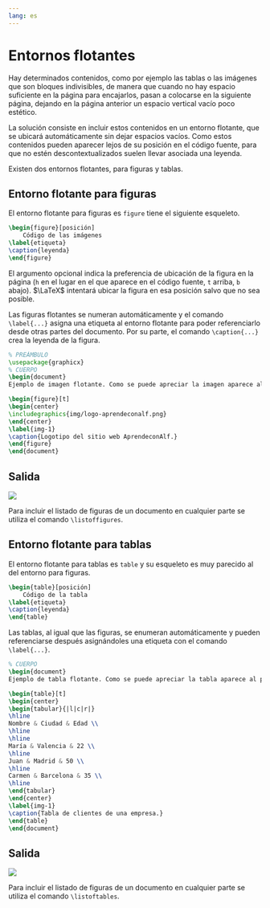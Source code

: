 ```yaml
---
lang: es
---
```


# Entornos flotantes

Hay determinados contenidos, como por ejemplo las tablas o las imágenes que son bloques indivisibles, de manera que cuando no hay espacio suficiente en la página para encajarlos, pasan a colocarse en la siguiente página, dejando en la página anterior un espacio vertical vacío poco estético.

La solución consiste en incluir estos contenidos en un entorno flotante, que se ubicará automáticamente sin dejar espacios vacíos. Como estos contenidos pueden aparecer lejos de su posición en el código fuente, para que no estén descontextualizados suelen llevar asociada una leyenda.

Existen dos entornos flotantes, para figuras y tablas.

## Entorno flotante para figuras

El entorno flotante para figuras es `figure` tiene el siguiente esqueleto.

```latex
\begin{figure}[posición]
    Código de las imágenes
\label{etiqueta}
\caption{leyenda}
\end{figure}
```

El argumento opcional indica la preferencia de ubicación de la figura en la página (`h` en el lugar en el que aparece en el código fuente, `t` arriba, `b` abajo). $\LaTeX$ intentará ubicar la figura en esa posición salvo que no sea posible.

Las figuras flotantes se numeran automáticamente y el comando `\label{...}` asigna una etiqueta al entorno flotante para poder referenciarlo desde otras partes del documento. Por su parte, el comando `\caption{...}` crea la leyenda de la figura.

```latex
% PREÁMBULO
\usepackage{graphicx}
% CUERPO
\begin{document}
Ejemplo de imagen flotante. Como se puede apreciar la imagen aparece al principio de la página aunque va después de este párrafo en el código fuente.

\begin{figure}[t]
\begin{center}
\includegraphics{img/logo-aprendeconalf.png}
\end{center}
\label{img-1}
\caption{Logotipo del sitio web AprendeconAlf.}
\end{figure}
\end{document}
```

:::{.callout-note collapse="true" icon=false}
## Salida
![](img/entornos-flotantes/figura-flotante.png)
:::

Para incluir el listado de figuras de un documento en cualquier parte se utiliza el comando `\listoffigures`.

## Entorno flotante para tablas

El entorno flotante para tablas es `table` y su esqueleto es muy parecido al del entorno para figuras.

```latex
\begin{table}[posición]
    Código de la tabla
\label{etiqueta}
\caption{leyenda}
\end{table}
```

Las tablas, al igual que las figuras, se enumeran automáticamente y pueden referenciarse después asignándoles una etiqueta con el comando `\label{...}`.

```latex
% CUERPO
\begin{document}
Ejemplo de tabla flotante. Como se puede apreciar la tabla aparece al principio de la página aunque va después de este párrafo en el código fuente.

\begin{table}[t]
\begin{center}
\begin{tabular}{|l|c|r|}
\hline
Nombre & Ciudad & Edad \\ 
\hline
\hline
María & Valencia & 22 \\
\hline
Juan & Madrid & 50 \\
\hline
Carmen & Barcelona & 35 \\
\hline
\end{tabular}
\end{center}
\label{img-1}
\caption{Tabla de clientes de una empresa.}
\end{table}
\end{document}
```

:::{.callout-note collapse="true" icon=false}
## Salida
![](img/entornos-flotantes/tabla-flotante.png)
:::

Para incluir el listado de figuras de un documento en cualquier parte se utiliza el comando `\listoftables`.